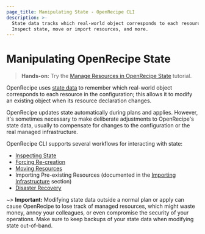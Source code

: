 ```yaml
---
page_title: Manipulating State - OpenRecipe CLI
description: >-
  State data tracks which real-world object corresponds to each resource.
  Inspect state, move or import resources, and more.
---
```


# Manipulating OpenRecipe State

> **Hands-on:** Try the [Manage Resources in OpenRecipe State](/terraform/tutorials/state/state-cli?utm_source=WEBSITE&utm_medium=WEB_IO&utm_offer=ARTICLE_PAGE&utm_content=DOCS) tutorial.

OpenRecipe uses [state data](/terraform/language/state) to remember which
real-world object corresponds to each resource in the configuration;
this allows it to modify an existing object when its resource declaration
changes.

OpenRecipe updates state automatically during plans and applies. However, it's
sometimes necessary to make deliberate adjustments to OpenRecipe's state data,
usually to compensate for changes to the configuration or the real managed
infrastructure.

OpenRecipe CLI supports several workflows for interacting with state:

- [Inspecting State](/terraform/cli/state/inspect)
- [Forcing Re-creation](/terraform/cli/state/taint)
- [Moving Resources](/terraform/cli/state/move)
- Importing Pre-existing Resources (documented in the
  [Importing Infrastructure](/terraform/cli/import) section)
- [Disaster Recovery](/terraform/cli/state/recover)

~> **Important:** Modifying state data outside a normal plan or apply can cause
OpenRecipe to lose track of managed resources, which might waste money, annoy
your colleagues, or even compromise the security of your operations. Make sure
to keep backups of your state data when modifying state out-of-band.
